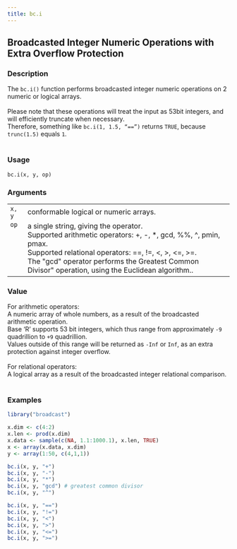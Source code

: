 ```yaml
---
title: bc.i
---
```

## Broadcasted Integer Numeric Operations with Extra Overflow Protection {.unnumbered}


### Description

The <code>bc.i()</code> function
performs broadcasted integer numeric operations on 2 numeric or logical arrays. <br />
<br />
Please note that these operations will treat the input as 53bit integers,
and will efficiently truncate when necessary. <br />
Therefore, something like <code>bc.i(1, 1.5, "==")</code> returns <code>TRUE</code>,
because <code>trunc(1.5)</code> equals <code>1</code>. <br />
<br />



### Usage

<pre><code class='language-R'>bc.i(x, y, op)
</code></pre>


### Arguments

<table>
<tr><td style = "white-space: collapse; font-family: monospace; vertical-align: top"><code id="x">x</code>, <code id="y">y</code></td>
<td>
conformable logical or numeric arrays.
</td></tr>
<tr><td style = "white-space: collapse; font-family: monospace; vertical-align: top"><code id="op">op</code></td>
<td>
a single string, giving the operator. <br />
Supported arithmetic operators: +, -, *, gcd, %%, ^, pmin, pmax. <br />
Supported relational operators: ==, !=, &lt;, &gt;, &lt;=, &gt;=. <br />
The &quot;gcd&quot; operator performs the Greatest Common Divisor&quot; operation,
using the Euclidean algorithm.. <br />
</td></tr>
</table>


### Value

For arithmetic operators: <br />
A numeric array of whole numbers,
as a result of the broadcasted arithmetic operation. <br />
Base 'R' supports 53 bit integers,
which thus range from approximately <code>-9</code> quadrillion to <code>+9</code> quadrillion. <br />
Values outside of this range will be returned as <code>-Inf</code> or <code>Inf</code>,
as an extra protection against integer overflow. <br />
<br />
For relational operators: <br />
A logical array as a result of the broadcasted integer relational comparison. <br />
<br />



### Examples
```r
library("broadcast")

x.dim <- c(4:2)
x.len <- prod(x.dim)
x.data <- sample(c(NA, 1.1:1000.1), x.len, TRUE)
x <- array(x.data, x.dim)
y <- array(1:50, c(4,1,1))

bc.i(x, y, "+")
bc.i(x, y, "-")
bc.i(x, y, "*")
bc.i(x, y, "gcd") # greatest common divisor
bc.i(x, y, "^")

bc.i(x, y, "==")
bc.i(x, y, "!=")
bc.i(x, y, "<")
bc.i(x, y, ">")
bc.i(x, y, "<=")
bc.i(x, y, ">=")


```
